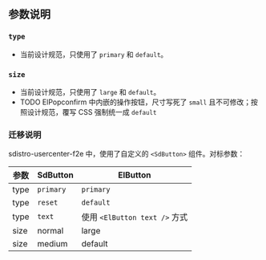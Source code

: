
<Meta of={ButtonStories} />

## 参数说明

### `type`

* 当前设计规范，只使用了 `primary` 和 `default`。

### `size`

* 当前设计规范，只使用了 `large` 和 `default`。
* TODO ElPopconfirm 中内嵌的操作按钮，尺寸写死了 `small` 且不可修改；按照设计规范，覆写 CSS 强制统一成 `default`


### 迁移说明

sdistro-usercenter-f2e 中，使用了自定义的 ```<SdButton>``` 组件。对标参数：

| 参数 | SdButton | ElButton |
| ----- | ----- | ------ |
| type | `primary` | `primary` |
| type | `reset` | `default` |
| type | `text` | 使用 `<ElButton text />` 方式 |
| size | normal | large |
| size | medium | default |
